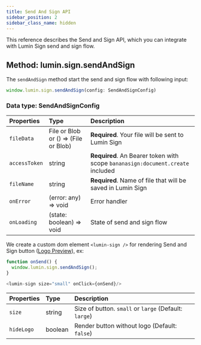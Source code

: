 ```yaml
---
title: Send And Sign API
sidebar_position: 2
sidebar_class_name: hidden
---
```


This reference describes the Send and Sign API, which you can integrate with Lumin Sign send and sign flow.

## Method: lumin.sign.sendAndSign
The ```sendAndSign``` method start the send and sign flow with following input:

```js
window.lumin.sign.sendAndSign(config: SendAndSignConfig)
```

### Data type: SendAndSignConfig

| Properties          | Type   | Description                                      |
| :----------- | :----- | :----------------------------------------------- |
| `fileData` | File or Blob or () => (File or Blob) | **Required**. Your file will be sent to Lumin Sign               |
| `accessToken`   | string |  **Required**. An Bearer token with scope `bananasign:document.create` included   |
| `fileName`      | string | **Required**. Name of file that will be saved in Lumin Sign |
| `onError`      | (error: any) => void | Error handler |
| `onLoading`      | (state: boolean) => void | State of send and sign flow |

We create a custom dom element `<lumin-sign />` for rendering Send and Sign button ([Logo Preview](/docs/beta/tutorial/sendAndSign/)), ex:
```js
function onSend() {
  window.lumin.sign.sendAndSign();
}

<lumin-sign size="small" onClick={onSend}/>
```

| Properties          | Type   | Description                                      |
| :----------- | :----- | :----------------------------------------------- |
| `size` | string | Size of button. `small` or `large` (Default: `large`) |
| `hideLogo`   | boolean | Render button without logo (Default: `false`)|
